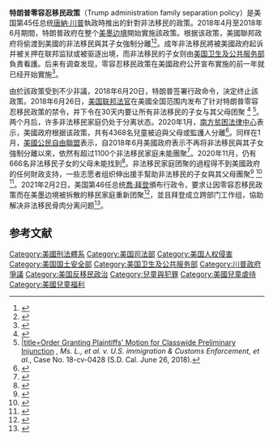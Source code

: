 '''特朗普零容忍移民政策'''（Trump administration family separation policy）是美国第45任总统[[唐納·川普|唐納·川普]]執政時推出的針對非法移民的政策。2018年4月至2018年6月期間，特朗普政府在整个[[美墨邊界|美墨边境]]開始實施該政策。根据该政策，美國聯邦政府将偷渡到美國的非法移民與其子女強制分離<ref name="transcript">{{Cite news|url=https://www.cbsnews.com/news/transcript-sen-susan-collins-on-face-the-nation-june-17-2018/|title=Transcript: Sen. Susan Collins on 'Face the Nation'|date=June 17, 2018|work=[[面對國家|面對國家]]|accessdate=June 17, 2018|archiveurl=https://web.archive.org/web/20191003070750/https://www.cbsnews.com/news/transcript-sen-susan-collins-on-face-the-nation-june-17-2018/|archivedate=October 3, 2019|publisher=[[CBS新聞|CBS新聞]]}}</ref><ref name="Everett">{{Cite news|url=https://www.politico.com/story/2018/06/17/children-separated-border-flake-collins-650779|title=GOP senators demand details from Trump administration about separated families|author=Everett|first=Burgess|date=June 17, 2018|work=[[政客_(媒体)|政客 (媒体)]]|archiveurl=https://web.archive.org/web/20190210235907/https://www.politico.com/story/2018/06/17/children-separated-border-flake-collins-650779|archivedate=February 10, 2019|quote=...{{nbs}}'a number of media outlets have reported instances where parents and children seeking asylum at a port of entry have been separated,' the two senators wrote. 'These accounts and others like them concern us.' Flake and Collins cited a ''Washington Post'' story about a Honduran woman seeking asylum being separated from her child in Texas and a case in California in which a Congolese woman was separated from her daughter for months.}}</ref>。成年非法移民將被美國政府起诉并被关押在联邦监狱或被驱逐出境，而非法移民的子女则由[[美国卫生及公共服务部|美国卫生及公共服务部]]負責看護。后来有调查发现，零容忍移民政策在美國政府公开宣布實施的前一年就已经开始實施<ref name="auto9">{{Cite news|url=https://www.usatoday.com/story/news/politics/2019/02/07/democrats-trump-administration-family-separation-policy-border-immigration/2794324002/|title=Democrats grill Trump administration officials over family separation policy on the border|author=Gomez|first=Alan|date=February 7, 2019|work=[[今日美國|今日美國]]|accessdate=March 11, 2019|archiveurl=https://web.archive.org/web/20190222062921/https://www.usatoday.com/story/news/politics/2019/02/07/democrats-trump-administration-family-separation-policy-border-immigration/2794324002/|archivedate=February 22, 2019}}</ref>。

由於該政策受到不少非議，2018年6月20日，特朗普签署行政命令，決定终止該政策。2018年6月26日，[[美国联邦法官|美国联邦法官]]{{link-en|达娜·萨伯劳|Dana Sabraw}}在美國全国范围内发布了针对特朗普零容忍移民政策的禁令，并下令在30天内要让所有非法移民的子女与其父母团聚 <ref name="FedJudgeInjunction">{{Cite news|url=https://www.nytimes.com/2018/06/26/us/politics/family-separations-congress-states.html|first2=Julie Hirschfeld|authorlink2=Julie Hirschfeld Davis|authorlink=Michael D. Shear|first4=Robert|last4=Pear|first3=Thomas|last3=Kaplan|author2=Davis|title=Federal Judge in California Halts Splitting of Migrant Families at Border|archivedate=June 27, 2018|archiveurl=https://archive.today/20180627133903/https://www.nytimes.com/2018/06/26/us/politics/family-separations-congress-states.html|work=[[纽约时报|纽约时报]]|date=June 26, 2018|first=Michael D.|author=Shear|authorlink4=Robert Pear}}</ref> <ref name="PrelimInjunctionText">[https://www.politico.com/f/?id=00000164-3f39-d1bc-afef-7fbbdf010001 |title=Order Granting Plaintiffs' Motion for Classwide Preliminary Injunction] {{Wayback|url=https://www.politico.com/f/?id=00000164-3f39-d1bc-afef-7fbbdf010001 |date=20200725133446 }}, ''Ms. L., et al. v. U.S. immigration & Customs Enforcement, et al.'', Case No. 18-cv-0428 (S.D. Cal. June 26, 2018).</ref>。两个月后，许多非法移民家庭仍处于分离状态。2020年1月，[[南方贫困法律中心|南方贫困法律中心]]表示，美國政府根据该政策，共有4368名兒童被迫與父母或監護人分離<ref>{{Cite web|title=Family separation under the Trump administration – a timeline|url=https://www.splcenter.org/news/2020/06/17/family-separation-under-trump-administration-timeline|accessdate=June 19, 2020|author=timeline|work=Southern Poverty Law Center|archive-date=2020-10-06|archive-url=https://web.archive.org/web/20201006152106/https://www.splcenter.org/news/2020/06/17/family-separation-under-trump-administration-timeline|dead-url=no}}</ref>。同样在1月，[[美國公民自由聯盟|美國公民自由聯盟]]表示，自2018年6月美國政府表示不再将非法移民與其子女強制分離以來，依然有超过1100个非法移民家庭未能團聚<ref name="npr">{{Cite web|title=Looking At Lasting Effects Of Trump's Family Separation Policy At The Southern Border|url=https://www.npr.org/2020/01/01/792916538/looking-at-lasting-effects-of-trumps-family-separation-policy-at-the-southern-bo|accessdate=October 16, 2020|author=transcript|work=NPR|archive-date=2020-10-13|archive-url=https://web.archive.org/web/20201013103605/https://www.npr.org/2020/01/01/792916538/looking-at-lasting-effects-of-trumps-family-separation-policy-at-the-southern-bo|dead-url=no}}</ref>。2020年11月，仍有666名非法移民子女的父母未能找到<ref name="The Washington Post">{{Cite news|title=The Trump administration's legacy of orphans|url=https://wapo.st/2PH2h2m?tid=ss_mail|accessdate=8 September 2018|work=The Washington Post|date=August 26, 2018|language=en|archive-date=2020-10-02|archive-url=https://web.archive.org/web/20201002061931/https://www.washingtonpost.com/opinions/the-trump-administrations-legacy-of-orphans/2018/08/26/820df666-a7e0-11e8-97ce-cc9042272f07_story.html?tid=ss_mail|dead-url=no}}</ref>。非法移民家庭团聚的過程得不到美國政府的任何財政支持，一些志愿者组织伸出援手幫助非法移民的子女與其父母團聚<ref>{{Cite web|title=Why hundreds of migrant children remain separated from their parents|url=https://www.pbs.org/newshour/show/why-hundreds-of-migrant-children-remain-separated-from-their-parents#transcript|accessdate=October 22, 2020|author=transcript|work=PBS News Hour|archive-date=2020-10-22|archive-url=https://web.archive.org/web/20201022121014/https://www.pbs.org/newshour/show/why-hundreds-of-migrant-children-remain-separated-from-their-parents#transcript|dead-url=no}}</ref> <ref>{{Cite web|title=Lawyers: We can't find parents of 545 kids separated by Trump administration|url=https://www.nbcnews.com/politics/immigration/lawyers-say-they-can-t-find-parents-545-migrant-children-n1244066|accessdate=2020-10-21|work=NBC News|language=en|archive-date=2020-10-20|archive-url=https://web.archive.org/web/20201020232102/https://www.nbcnews.com/politics/immigration/lawyers-say-they-can-t-find-parents-545-migrant-children-n1244066|dead-url=no}}</ref> <ref name="Dickerson">{{Cite news|author=Dickerson|first=Caitlin|title=Parents of 545 Children Separated at the Border Cannot Be Found|url=https://www.nytimes.com/2020/10/21/us/migrant-children-separated.html|accessdate=22 October 2020|work=The New York Times|date=21 October 2020|archive-date=2020-10-21|archive-url=https://web.archive.org/web/20201021225526/https://www.nytimes.com/2020/10/21/us/migrant-children-separated.html|dead-url=no}}</ref>。2021年2月2日，美国第46任总统[[喬·拜登|喬·拜登]]頒布行政令，要求让因零容忍移民政策而在美墨边境被拆散的移民家庭重新团聚<ref>{{Cite web|title=拜登下令成立工作组，让在边境上被拆散的移民家庭重聚|url=https://cn.wsj.com/articles/%E6%8B%9C%E7%99%BB%E4%B8%8B%E4%BB%A4%E6%88%90%E7%AB%8B%E5%B7%A5%E4%BD%9C%E7%BB%84%EF%BC%8C%E8%AE%A9%E5%9C%A8%E8%BE%B9%E5%A2%83%E4%B8%8A%E8%A2%AB%E6%8B%86%E6%95%A3%E7%9A%84%E7%A7%BB%E6%B0%91%E5%AE%B6%E5%BA%AD%E9%87%8D%E8%81%9A-11612329910|accessdate=|author=華爾街日報|date=|format=|publisher=|language=|archive-date=2021-04-20|archive-url=https://web.archive.org/web/20210420221819/https://cn.wsj.com/articles/%E6%8B%9C%E7%99%BB%E4%B8%8B%E4%BB%A4%E6%88%90%E7%AB%8B%E5%B7%A5%E4%BD%9C%E7%BB%84%EF%BC%8C%E8%AE%A9%E5%9C%A8%E8%BE%B9%E5%A2%83%E4%B8%8A%E8%A2%AB%E6%8B%86%E6%95%A3%E7%9A%84%E7%A7%BB%E6%B0%91%E5%AE%B6%E5%BA%AD%E9%87%8D%E8%81%9A-11612329910|dead-url=no}}</ref>，並且拜登成立跨部门工作组，協助解决非法移民骨肉分离问题<ref>{{cite news |title=拜登宣布成立工作组解决非法移民“骨肉分离”问题 |url=https://www.chinanews.com/gj/2021/02-03/9403621.shtml |accessdate=2021-09-22 |archive-date=2021-02-13 |archive-url=https://web.archive.org/web/20210213232124/http://www.chinanews.com/gj/2021/02-03/9403621.shtml |dead-url=no }}</ref>。

==参考文献==
{{reflist}}

[[Category:美國刑法體系|Category:美國刑法體系]]
[[Category:美国司法部|Category:美国司法部]]
[[Category:美国人权侵害|Category:美国人权侵害]]
[[Category:美国国土安全部|Category:美国国土安全部]]
[[Category:美国卫生及公共服务部|Category:美国卫生及公共服务部]]
[[Category:川普政府爭議|Category:川普政府爭議]]
[[Category:美国反移民政治|Category:美国反移民政治]]
[[Category:兒童與犯罪|Category:兒童與犯罪]]
[[Category:美國兒童虐待|Category:美國兒童虐待]]
[[Category:美國兒童福利|Category:美國兒童福利]]